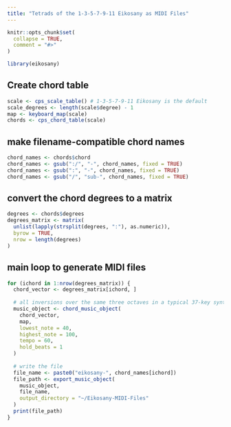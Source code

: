```yaml
---
title: "Tetrads of the 1-3-5-7-9-11 Eikosany as MIDI Files"
---
```


```r
knitr::opts_chunk$set(
  collapse = TRUE,
  comment = "#>"
)
```

```r
library(eikosany)
```

## Create chord table
```r
scale <- cps_scale_table() # 1-3-5-7-9-11 Eikosany is the default
scale_degrees <- length(scale$degree) - 1
map <- keyboard_map(scale)
chords <- cps_chord_table(scale)

```

## make filename-compatible chord names
```r
chord_names <- chords$chord
chord_names <- gsub(":/", "-", chord_names, fixed = TRUE)
chord_names <- gsub(":", "-", chord_names, fixed = TRUE)
chord_names <- gsub("/", "sub-", chord_names, fixed = TRUE)

```

## convert the chord degrees to a matrix
```r
degrees <- chords$degrees
degrees_matrix <- matrix(
  unlist(lapply(strsplit(degrees, ":"), as.numeric)),
  byrow = TRUE,
  nrow = length(degrees)
)

```

## main loop to generate MIDI files
```r
for (ichord in 1:nrow(degrees_matrix)) {
  chord_vector <- degrees_matrix[ichord, ]
  
  # all inversions over the same three octaves in a typical 37-key synth
  music_object <- chord_music_object(
    chord_vector,
    map,
    lowest_note = 40,
    highest_note = 100,
    tempo = 60,
    hold_beats = 1
  )
  
  # write the file
  file_name <- paste0("eikosany-", chord_names[ichord])
  file_path <- export_music_object(
    music_object,
    file_name,
    output_directory = "~/Eikosany-MIDI-Files"
  )
  print(file_path)
}

```
